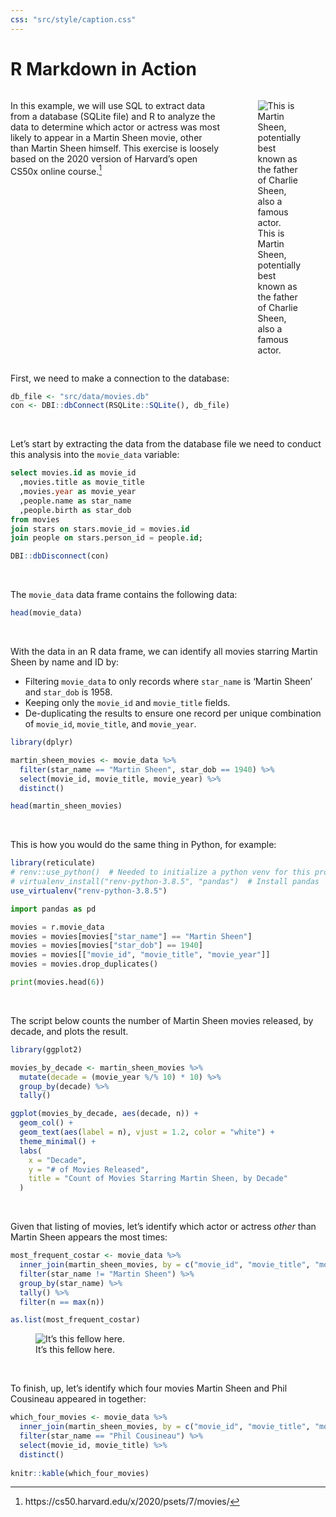 ```yaml
---
css: "src/style/caption.css"
---
```


# R Markdown in Action

:::: {style="display: flex; flex-direction: row; flex-wrap: wrap; width: 100%;"}

::: {style="display: flex; flex-direction: column; flex-basis: 100%; flex: 5; padding-right:20px;"}
In this example, we will use SQL to extract data from a database (SQLite file) and R to analyze the data to determine which actor or actress was most likely to appear in a Martin Sheen movie, other than Martin Sheen himself. This exercise is loosely based on the 2020 version of Harvard's open CS50x online course.^[https://cs50.harvard.edu/x/2020/psets/7/movies/]

:::

::: {style="display: flex; flex-direction: column; flex-basis: 100%; flex: 2;"}
![This is Martin Sheen, potentially best known as the father of Charlie Sheen, also a famous actor.](src/img/martin_sheen.jpg)
:::

::::


First, we need to make a connection to the database:

```r
db_file <- "src/data/movies.db"
con <- DBI::dbConnect(RSQLite::SQLite(), db_file)
```

<br>

Let's start by extracting the data from the database file we need to conduct this analysis into the `movie_data` variable:

```sql
select movies.id as movie_id
  ,movies.title as movie_title
  ,movies.year as movie_year
  ,people.name as star_name
  ,people.birth as star_dob
from movies
join stars on stars.movie_id = movies.id
join people on stars.person_id = people.id;
```

```r
DBI::dbDisconnect(con)
```


<br>

The `movie_data` data frame contains the following data:

```r
head(movie_data)
```

<br>

With the data in an R data frame, we can identify all movies starring Martin Sheen by name and ID by:

- Filtering `movie_data` to only records where `star_name` is 'Martin Sheen' and `star_dob` is 1958.
- Keeping only the `movie_id` and `movie_title` fields.
- De-duplicating the results to ensure one record per unique combination of `movie_id`, `movie_title`, and `movie_year`.

```r
library(dplyr)

martin_sheen_movies <- movie_data %>% 
  filter(star_name == "Martin Sheen", star_dob == 1940) %>% 
  select(movie_id, movie_title, movie_year) %>% 
  distinct()

head(martin_sheen_movies)
```

<br/>

This is how you would do the same thing in Python, for example:

```r
library(reticulate)
# renv::use_python()  # Needed to initialize a python venv for this project
# virtualenv_install("renv-python-3.8.5", "pandas")  # Install pandas
use_virtualenv("renv-python-3.8.5")
```

```python
import pandas as pd

movies = r.movie_data
movies = movies[movies["star_name"] == "Martin Sheen"]
movies = movies[movies["star_dob"] == 1940]
movies = movies[["movie_id", "movie_title", "movie_year"]]
movies = movies.drop_duplicates()

print(movies.head(6))
```

<br>

The script below counts the number of Martin Sheen movies released, by decade, and plots the result.

```r
library(ggplot2)

movies_by_decade <- martin_sheen_movies %>% 
  mutate(decade = (movie_year %/% 10) * 10) %>% 
  group_by(decade) %>% 
  tally()

ggplot(movies_by_decade, aes(decade, n)) +
  geom_col() +
  geom_text(aes(label = n), vjust = 1.2, color = "white") +
  theme_minimal() +
  labs(
    x = "Decade",
    y = "# of Movies Released",
    title = "Count of Movies Starring Martin Sheen, by Decade"
  )
```

<br>

Given that listing of movies, let's identify which actor or actress *other* than Martin Sheen appears the most times:

```r
most_frequent_costar <- movie_data %>% 
  inner_join(martin_sheen_movies, by = c("movie_id", "movie_title", "movie_year")) %>% 
  filter(star_name != "Martin Sheen") %>% 
  group_by(star_name) %>% 
  tally() %>% 
  filter(n == max(n))

as.list(most_frequent_costar)
```

![It's this fellow here.](src/img/phil_cousineau.jpg)

<br>

To finish, up, let's identify which four movies Martin Sheen and Phil Cousineau appeared in together:

```r
which_four_movies <- movie_data %>% 
  inner_join(martin_sheen_movies, by = c("movie_id", "movie_title", "movie_year")) %>% 
  filter(star_name == "Phil Cousineau") %>% 
  select(movie_id, movie_title) %>% 
  distinct()
  
knitr::kable(which_four_movies)
```

